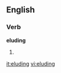
==English==

===Verb===
'''eluding'''

# {{present participle of|[[elude]]}}

[[it:eluding]]
[[vi:eluding]]